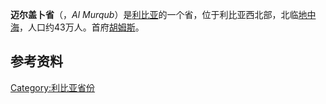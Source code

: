 {{Multiple issues|
{{Expand language|1=en|time=2022-01-27T03:37:33+00:00}}
{{Refimprove|time=2022-01-27T03:37:33+00:00}}
}}
{{Geobox|[[利比亚行政区划|省]]
|country = 
|country_flag =
|name = 迈尔盖卜省
|flag = 
|native_name =المرقب
|map = Shabiat Al Murgub since 2007.png
|map_caption = 迈尔盖卜省在利比亚的位置
|map_size=220
|capital = [[胡姆斯|胡姆斯]]
|population_as_of =2006
|population = 432202
|population_note=<ref name="statoids">{{cite web |url=http://statoids.com/uly.html |title=Districts of Libya |publisher=statoids.com |accessdate=27 October 2009 |archive-date=2012-05-05 |archive-url=https://www.webcitation.org/67QtCUtBi?url=http://statoids.com/uly.html |dead-url=no }}</ref>
|population_density= 
|area = 
|area_note=<ref>before 2007 administrative reorganization</ref>
}}
'''迈尔盖卜省'''（{{lang-ar|المرقب}}，''Al Murqub''）是[[利比亚|利比亚]]的一个省，位于利比亚西北部，北临[[地中海|地中海]]，人口约43万人。首府[[胡姆斯|胡姆斯]]。

==参考资料==
{{reflist}}
{{coord|32|39|N|14|16|E|region:LY-MB_type:adm1st_source:dewiki|display=title}}

{{Libya}}
{{Libya-geo-stub}}
[[Category:利比亚省份|Category:利比亚省份]]